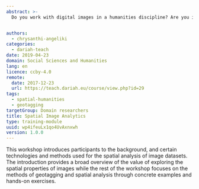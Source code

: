 ```yaml
---
abstract: >-
  Do you work with digital images in a humanities discipline? Are you interested in exploring the spatial properties of your dataset but don't know how? Or maybe you are just curious on the topic. This workshop aims to introduce participants to the technologies and technical abilities required for the spatial exploration of image datasets and is of interest to a variety of digital humanities students, scholars and professionals.


authors:
  - chrysanthi-angeliki
categories:
  - dariah-teach
date: 2019-04-23
domain: Social Sciences and Humanities
lang: en
licence: ccby-4.0
remote:
  date: 2017-12-23
  url: https://teach.dariah.eu/course/view.php?id=29
tags:
  - spatial-humanities
  - geotagging
targetGroup: Domain researchers
title: Spatial Image Analytics
type: training-module
uuid: wp4ifeuLx1qo4UvAxnxwh
version: 1.0.0
---
```


This workshop introduces participants to the background, and certain technologies and methods used for the spatial analysis of image datasets. The introduction provides a broad overview of the value of exploring the spatial properties of images while the rest of the workshop focuses on the methods of geotagging and spatial analysis through concrete examples and hands-on exercises.

<ExternalResource
  title="Interested in learning more?"
  subtitle="Check out Spatial Image Analytics on #dariahTeach"
  url="https://teach.dariah.eu/course/view.php?id=29"
/>
